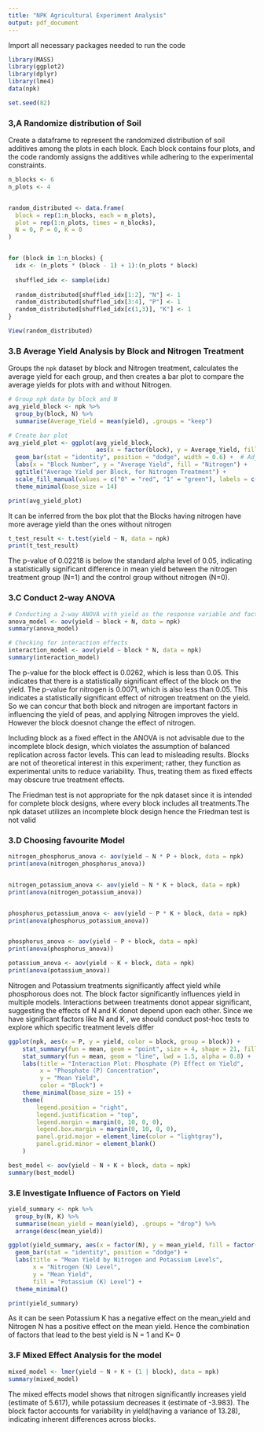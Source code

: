 ---
title: "NPK Agricultural Experiment Analysis"
output: pdf_document
---

Import all necessary packages needed to run the code

```{r packages}
library(MASS)
library(ggplot2)
library(dplyr)
library(lme4)
data(npk)
```

```{r}
set.seed(82)
```

### 3,A Randomize distribution of Soil

Create a dataframe to represent the randomized distribution of soil additives among the plots in each block. Each block contains four plots, and the code randomly assigns the additives while adhering to the experimental constraints.

```{r}
n_blocks <- 6
n_plots <- 4


random_distributed <- data.frame(
  block = rep(1:n_blocks, each = n_plots),
  plot = rep(1:n_plots, times = n_blocks),
  N = 0, P = 0, K = 0
)


for (block in 1:n_blocks) {
  idx <- (n_plots * (block - 1) + 1):(n_plots * block)
  
  shuffled_idx <- sample(idx)
  
  random_distributed[shuffled_idx[1:2], "N"] <- 1
  random_distributed[shuffled_idx[3:4], "P"] <- 1
  random_distributed[shuffled_idx[c(1,3)], "K"] <- 1
}

View(random_distributed)
```

### 3.B Average Yield Analysis by Block and Nitrogen Treatment

Groups the `npk` dataset by block and Nitrogen treatment, calculates the average yield for each group, and then creates a bar plot to compare the average yields for plots with and without Nitrogen.

```{r}
# Group npk data by block and N
avg_yield_block <- npk %>%
  group_by(block, N) %>%
  summarise(Average_Yield = mean(yield), .groups = "keep")

# Create bar plot
avg_yield_plot <- ggplot(avg_yield_block, 
                         aes(x = factor(block), y = Average_Yield, fill = factor(N))) + 
  geom_bar(stat = "identity", position = "dodge", width = 0.6) +  # Adjust bar width
  labs(x = "Block Number", y = "Average Yield", fill = "Nitrogen") +
  ggtitle("Average Yield per Block, for Nitrogen Treatment") +
  scale_fill_manual(values = c("0" = "red", "1" = "green"), labels = c("No Nitrogen", "With Nitrogen")) + 
  theme_minimal(base_size = 14) 

```

```{r}
print(avg_yield_plot)
```

It can be inferred from the box plot that the Blocks having nitrogen have more average yield than the ones without nitrogen

```{r}
t_test_result <- t.test(yield ~ N, data = npk)
print(t_test_result)
```

The p-value of 0.02218 is below the standard alpha level of 0.05, indicating a statistically significant difference in mean yield between the nitrogen treatment group (N=1) and the control group without nitrogen (N=0).

### 3.C Conduct 2-way ANOVA

```{r}
# Conducting a 2-way ANOVA with yield as the response variable and factors block and N
anova_model <- aov(yield ~ block + N, data = npk)
summary(anova_model)

# Checking for interaction effects
interaction_model <- aov(yield ~ block * N, data = npk)
summary(interaction_model)
```

The p-value for the block effect is 0.0262, which is less than 0.05. This indicates that there is a statistically significant effect of the block on the yield. The p-value for nitrogen is 0.0071, which is also less than 0.05. This indicates a statistically significant effect of nitrogen treatment on the yield. So we can concur that both block and nitrogen are important factors in influencing the yield of peas, and applying Nitrogen improves the yield. However the block doesnot change the effect of nitrogen.

Including block as a fixed effect in the ANOVA is not advisable due to the incomplete block design, which violates the assumption of balanced replication across factor levels. This can lead to misleading results. Blocks are not of theoretical interest in this experiment; rather, they function as experimental units to reduce variability. Thus, treating them as fixed effects may obscure true treatment effects.

The Friedman test is not appropriate for the npk dataset since it is intended for complete block designs, where every block includes all treatments.The npk dataset utilizes an incomplete block design hence the Friedman test is not valid

### 3.D Choosing favourite Model

```{r}

nitrogen_phosphorus_anova <- aov(yield ~ N * P + block, data = npk)
print(anova(nitrogen_phosphorus_anova))


nitrogen_potassium_anova <- aov(yield ~ N * K + block, data = npk)
print(anova(nitrogen_potassium_anova))


phosphorus_potassium_anova <- aov(yield ~ P * K + block, data = npk)
print(anova(phosphorus_potassium_anova))


phosphorus_anova <- aov(yield ~ P + block, data = npk)
print(anova(phosphorus_anova))

potassium_anova <- aov(yield ~ K + block, data = npk)
print(anova(potassium_anova))


```

Nitrogen and Potassium treatments significantly affect yield while phosphorous does not. The block factor significantly influences yield in multiple models. Interactions between treatments donot appear significant, suggesting the effects of N and K donot depend upon each other. Since we have significant factors like N and K , we should conduct post-hoc tests to explore which specific treatment levels differ

```{r}
ggplot(npk, aes(x = P, y = yield, color = block, group = block)) +
    stat_summary(fun = mean, geom = "point", size = 4, shape = 21, fill = "red") +
    stat_summary(fun = mean, geom = "line", lwd = 1.5, alpha = 0.8) +
    labs(title = "Interaction Plot: Phosphate (P) Effect on Yield",
         x = "Phosphate (P) Concentration", 
         y = "Mean Yield",
         color = "Block") + 
    theme_minimal(base_size = 15) +
    theme(
        legend.position = "right",
        legend.justification = "top",
        legend.margin = margin(0, 10, 0, 0),
        legend.box.margin = margin(0, 10, 0, 0),
        panel.grid.major = element_line(color = "lightgray"),
        panel.grid.minor = element_blank()
    )


```

```{r}

best_model <- aov(yield ~ N + K + block, data = npk)
summary(best_model)
```

### 3.E Investigate Influence of Factors on Yield

```{r}
yield_summary <- npk %>%
  group_by(N, K) %>%
  summarise(mean_yield = mean(yield), .groups = "drop") %>%
  arrange(desc(mean_yield))
```

```{r}
ggplot(yield_summary, aes(x = factor(N), y = mean_yield, fill = factor(K))) +
  geom_bar(stat = "identity", position = "dodge") +
  labs(title = "Mean Yield by Nitrogen and Potassium Levels",
       x = "Nitrogen (N) Level",
       y = "Mean Yield",
       fill = "Potassium (K) Level") +
  theme_minimal()
```

```{r}
print(yield_summary)
```

As it can be seen Potassium K has a negative effect on the mean_yield and Nitrogen N has a positive effect on the mean yield. Hence the combination of factors that lead to the best yield is N = 1 and K= 0

### 3.F Mixed Effect Analysis for the model

```{r}
mixed_model <- lmer(yield ~ N + K + (1 | block), data = npk)
summary(mixed_model)

```

The mixed effects model shows that nitrogen significantly increases yield (estimate of 5.617), while potassium decreases it (estimate of -3.983). The block factor accounts for variability in yield(having a variance of 13.28), indicating inherent differences across blocks.
